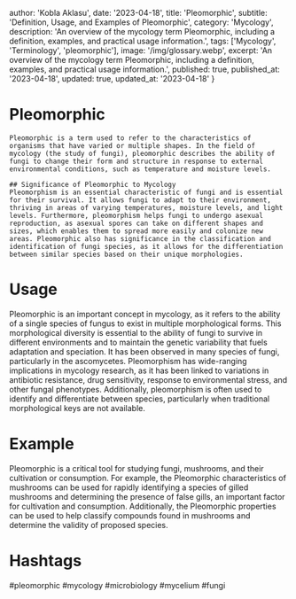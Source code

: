 
  author: 'Kobla Aklasu',
  date: '2023-04-18',
  title: 'Pleomorphic',
  subtitle: 'Definition, Usage, and Examples of Pleomorphic',
  category: 'Mycology',
  description: 'An overview of the mycology term Pleomorphic, including a definition, examples, and practical usage information.',
  tags: ['Mycology', 'Terminology', 'pleomorphic'],
  image: '/img/glossary.webp',
  excerpt: 'An overview of the mycology term Pleomorphic, including a definition, examples, and practical usage information.',
  published: true,
  published_at: '2023-04-18',
  updated: true,
  updated_at: '2023-04-18'
}




# Pleomorphic
    Pleomorphic is a term used to refer to the characteristics of organisms that have varied or multiple shapes. In the field of mycology (the study of fungi), pleomorphic describes the ability of fungi to change their form and structure in response to external environmental conditions, such as temperature and moisture levels.
    
    ## Significance of Pleomorphic to Mycology 
    Pleomorphism is an essential characteristic of fungi and is essential for their survival. It allows fungi to adapt to their environment, thriving in areas of varying temperatures, moisture levels, and light levels. Furthermore, pleomorphism helps fungi to undergo asexual reproduction, as asexual spores can take on different shapes and sizes, which enables them to spread more easily and colonize new areas. Pleomorphic also has significance in the classification and identification of fungi species, as it allows for the differentiation between similar species based on their unique morphologies.

# Usage

Pleomorphic is an important concept in mycology, as it refers to the ability of a single species of fungus to exist in multiple morphological forms. This morphological diversity is essential to the ability of fungi to survive in different environments and to maintain the genetic variability that fuels adaptation and speciation. It has been observed in many species of fungi, particularly in the ascomycetes. Pleomorphism has wide-ranging implications in mycology research, as it has been linked to variations in antibiotic resistance, drug sensitivity, response to environmental stress, and other fungal phenotypes. Additionally, pleomorphism is often used to identify and differentiate between species, particularly when traditional morphological keys are not available.

# Example

Pleomorphic is a critical tool for studying fungi, mushrooms, and their cultivation or consumption. For example, the Pleomorphic characteristics of mushrooms can be used for rapidly identifying a species of gilled mushrooms and determining the presence of false gills, an important factor for cultivation and consumption. Additionally, the Pleomorphic properties can be used to help classify compounds found in mushrooms and determine the validity of proposed species.

# Hashtags

#pleomorphic #mycology #microbiology #mycelium #fungi

